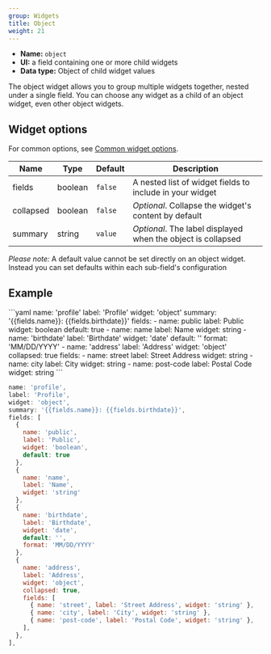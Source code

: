 ```yaml
---
group: Widgets
title: Object
weight: 21
---
```


- **Name:** `object`
- **UI:** a field containing one or more child widgets
- **Data type:** Object of child widget values

The object widget allows you to group multiple widgets together, nested under a single field. You can choose any widget as a child of an object widget, even other object widgets.

## Widget options

For common options, see [Common widget options](/docs/widgets#common-widget-options).

| Name      | Type    | Default | Description                                                  |
| --------- | ------- | ------- | ------------------------------------------------------------ |
| fields    | boolean | `false` | A nested list of widget fields to include in your widget     |
| collapsed | boolean | `false` | _Optional_. Collapse the widget's content by default         |
| summary   | string  | `value` | _Optional_. The label displayed when the object is collapsed |

_Please note:_ A default value cannot be set directly on an object widget. Instead you can set defaults within each sub-field's configuration

## Example

<CodeTabs>
```yaml
name: 'profile'
label: 'Profile'
widget: 'object'
summary: '{{fields.name}}: {{fields.birthdate}}'
fields:
  - name: public
    label: Public
    widget: boolean
    default: true
  - name: name
    label: Name
    widget: string
  - name: 'birthdate'
    label: 'Birthdate'
    widget: 'date'
    default: ''
    format: 'MM/DD/YYYY'
  - name: 'address'
    label: 'Address'
    widget: 'object'
    collapsed: true
    fields:
      - name: street
        label: Street Address
        widget: string
      - name: city
        label: City
        widget: string
      - name: post-code
        label: Postal Code
        widget: string
```

```js
name: 'profile',
label: 'Profile',
widget: 'object',
summary: '{{fields.name}}: {{fields.birthdate}}',
fields: [
  {
    name: 'public',
    label: 'Public',
    widget: 'boolean',
    default: true
  },
  {
    name: 'name',
    label: 'Name',
    widget: 'string'
  },
  {
    name: 'birthdate',
    label: 'Birthdate',
    widget: 'date',
    default: '',
    format: 'MM/DD/YYYY'
  },
  {
    name: 'address',
    label: 'Address',
    widget: 'object',
    collapsed: true,
    fields: [
      { name: 'street', label: 'Street Address', widget: 'string' },
      { name: 'city', label: 'City', widget: 'string' },
      { name: 'post-code', label: 'Postal Code', widget: 'string' },
    ],
  },
],
```

</CodeTabs>
